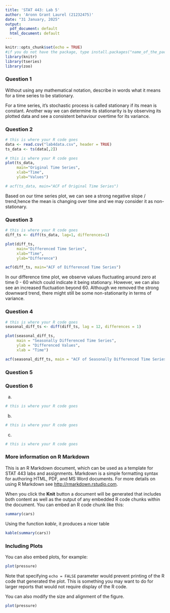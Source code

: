 ```yaml
---
title: 'STAT 443: Lab 5'
author: 'Aronn Grant Laurel (21232475)'
date: "31 January, 2025"
output:
  pdf_document: default
  html_document: default
---
```


```r
knitr::opts_chunk$set(echo = TRUE)
#if you do not have the package, type install.packages("name_of_the_package")
library(knitr)
library(tseries)
library(zoo)
```

### Question 1
Without using any mathematical notation, describe in words what it means for a time series to be stationary. 

For a time series, it's stochastic process is called stationary if its mean is 
constant. Another way we can determine its stationarity is by observing its 
plotted data and see a consistent behaviour overtime for its variance.



### Question 2
```r
# this is where your R code goes
data <- read.csv("lab4data.csv", header = TRUE)
ts_data <- ts(data[,2])
```

```r
# this is where your R code goes
plot(ts_data,
     main="Original Time Series", 
     xlab="Time",
     ylab="Values")

# acf(ts_data, main="ACF of Original Time Series")


```
Based on our time series plot, we can see a strong negative slope / trend,hence 
the mean is changing over time and we may consider it as non-stationary.

### Question 3

```r
# this is where your R code goes
diff_ts <- diff(ts_data, lag=1, differences=1)

plot(diff_ts,
     main="Differenced Time Series", 
     xlab="Time",
     ylab="Difference")

acf(diff_ts, main="ACF of Differenced Time Series")


```
In our difference time plot, we observe values fluctuating around zero at time 0
- 60 which could indicate it being stationary. However, we can also see an
increased fluctuation beyond 60. Although we removed the strong downward trend,
there might still be some non-stationarity in terms of variance.

### Question 4
```r
# this is where your R code goes
seasonal_diff_ts <- diff(diff_ts, lag = 12, differences = 1)

plot(seasonal_diff_ts, 
     main = "Seasonally Differenced Time Series", 
     ylab = "Differenced Values", 
     xlab = "Time")

acf(seasonal_diff_ts, main = "ACF of Seasonally Differenced Time Series")

```

### Question 5


### Question 6

(a) 

```r
# this is where your R code goes


```


(b)

```r
# this is where your R code goes
```


(c)

```r
# this is where your R code goes
```



### More information on R Markdown

This is an R Markdown document, which can be used as a template for STAT 443 labs and assignments. Markdown is a simple formatting syntax for authoring HTML, PDF, and MS Word documents. For more details on using R Markdown see <http://rmarkdown.rstudio.com>.

When you click the **Knit** button a document will be generated that includes both content as well as the output of any embedded R code chunks within the document. You can embed an R code chunk like this:

```r
summary(cars)
```

Using the function *kable*, it produces a nicer table
```r
kable(summary(cars))
```

### Including Plots

You can also embed plots, for example:

```r
plot(pressure)
```

Note that specifying `echo = FALSE` parameter would prevent printing of the R code that generated the plot. This is something you may want to do for larger reports that would not require display of the R code.

You can also modify the size and alignment of the figure.
```r
plot(pressure)
```